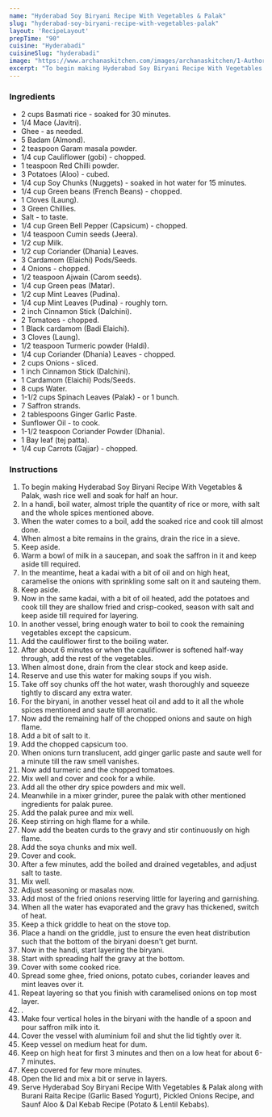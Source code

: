 ---
name: "Hyderabad Soy Biryani Recipe With Vegetables & Palak"
slug: "hyderabad-soy-biryani-recipe-with-vegetables-palak"
layout: 'RecipeLayout'
prepTime: "90"
cuisine: "Hyderabadi"
cuisineSlug: "hyderabadi"
image: "https://www.archanaskitchen.com/images/archanaskitchen/1-Author/panditp253-gmail.com/VEG_HYDERABADI_PAALAK_BIRYANI__recipe_edited.jpg"
excerpt: "To begin making Hyderabad Soy Biryani Recipe With Vegetables  Palak, wash rice well and soak for half an hour"
---

### Ingredients

- 2 cups Basmati rice - soaked for 30 minutes.
- 1/4 Mace (Javitri).
- Ghee - as needed.
- 5 Badam (Almond).
- 2 teaspoon Garam masala powder.
- 1/4 cup Cauliflower (gobi) - chopped.
- 1 teaspoon Red Chilli powder.
- 3 Potatoes (Aloo) - cubed.
- 1/4 cup Soy Chunks (Nuggets) - soaked in hot water for 15 minutes.
- 1/4 cup Green beans (French Beans) - chopped.
- 1 Cloves (Laung).
- 3 Green Chillies.
- Salt - to taste.
- 1/4 cup Green Bell Pepper (Capsicum) - chopped.
- 1/4 teaspoon Cumin seeds (Jeera).
- 1/2 cup Milk.
- 1/2 cup Coriander (Dhania) Leaves.
- 3 Cardamom (Elaichi) Pods/Seeds.
- 4 Onions - chopped.
- 1/2 teaspoon Ajwain (Carom seeds).
- 1/4 cup Green peas (Matar).
- 1/2 cup Mint Leaves (Pudina).
- 1/4 cup Mint Leaves (Pudina) - roughly torn.
- 2 inch Cinnamon Stick (Dalchini).
- 2 Tomatoes - chopped.
- 1 Black cardamom (Badi Elaichi).
- 3 Cloves (Laung).
- 1/2 teaspoon Turmeric powder (Haldi).
- 1/4 cup Coriander (Dhania) Leaves - chopped.
- 2 cups Onions - sliced.
- 1 inch Cinnamon Stick (Dalchini).
- 1 Cardamom (Elaichi) Pods/Seeds.
- 8 cups Water.
- 1-1/2 cups Spinach Leaves (Palak) - or 1 bunch.
- 7 Saffron strands.
- 2 tablespoons Ginger Garlic Paste.
- Sunflower Oil - to cook.
- 1-1/2 teaspoon Coriander Powder (Dhania).
- 1 Bay leaf (tej patta).
- 1/4 cup Carrots (Gajjar) - chopped.

### Instructions

1. To begin making Hyderabad Soy Biryani Recipe With Vegetables & Palak, wash rice well and soak for half an hour.
1. In a handi, boil water, almost  triple the quantity of rice or more, with salt and the whole spices mentioned above.
1. When the water comes to a boil, add the soaked rice and cook till almost done.
1. When almost a bite remains in the grains, drain the rice in a sieve.
1. Keep aside.
1. Warm a bowl of milk in a saucepan, and soak the saffron in it and keep aside till required.
1. In the meantime, heat a kadai with a bit of oil and on high heat, caramelise the onions with sprinkling some salt on it and sauteing them.
1. Keep aside.
1. Now in the same kadai, with a bit of oil heated, add the potatoes and cook till they are shallow fried and crisp-cooked, season with salt and keep aside till required for layering.
1. In another vessel, bring enough water to boil to cook the remaining vegetables except the capsicum.
1. Add the cauliflower first to the boiling water.
1. After about 6 minutes or when the cauliflower is softened half-way through, add the rest of the vegetables.
1. When almost done, drain from the clear stock and keep aside.
1. Reserve and use this water for making soups if you wish.
1. Take off soy chunks off the hot water, wash thoroughly and squeeze tightly to discard any extra water.
1. For the biryani, in another vessel heat oil and add to it all the whole spices mentioned and saute till aromatic.
1. Now add the remaining half of the chopped onions and saute on high flame.
1. Add a bit of salt to it.
1. Add the chopped capsicum too.
1. When onions turn translucent, add ginger garlic paste and saute well for a minute till the raw smell vanishes.
1. Now add turmeric and the chopped tomatoes.
1. Mix well and cover and cook for a while.
1. Add all the other dry spice powders and mix well.
1. Meanwhile in a mixer grinder, puree the palak with other mentioned ingredients for palak puree.
1. Add the palak puree and mix well.
1. Keep stirring on high flame for a while.
1. Now add the beaten curds to the gravy and stir continuously on high flame.
1. Add the soya chunks and mix well.
1. Cover and cook.
1. After a few minutes, add the boiled and drained vegetables, and adjust salt to taste.
1. Mix well.
1.  Adjust seasoning or masalas now.
1. Add most of the fried onions reserving little for layering and garnishing.
1. When all the water has evaporated and the gravy has thickened, switch of heat.
1. Keep a thick griddle to heat on the stove top.
1. Place a handi on the griddle, just to ensure the even heat distribution such that the bottom of the biryani doesn't get burnt.
1. Now in the handi, start layering the biryani.
1. Start with spreading half the gravy at the bottom.
1. Cover with some cooked rice.
1. Spread some ghee, fried onions, potato cubes, coriander leaves and mint leaves over it.
1. Repeat layering so that you finish with caramelised onions on top most layer.
1. .
1. Make four vertical holes in the biryani with the handle of a spoon and pour saffron milk into it.
1. Cover the vessel with aluminium foil and shut the lid tightly over it.
1. Keep vessel on medium heat for dum.
1. Keep on high heat for first 3 minutes and then on a low heat for about 6-7 minutes.
1. Keep covered for few more minutes.
1. Open the lid and mix a bit or serve in layers.
1. Serve Hyderabad Soy Biryani Recipe With Vegetables & Palak along with Burani Raita Recipe (Garlic Based Yogurt), Pickled Onions Recipe, and Saunf Aloo & Dal Kebab Recipe (Potato & Lentil Kebabs).
